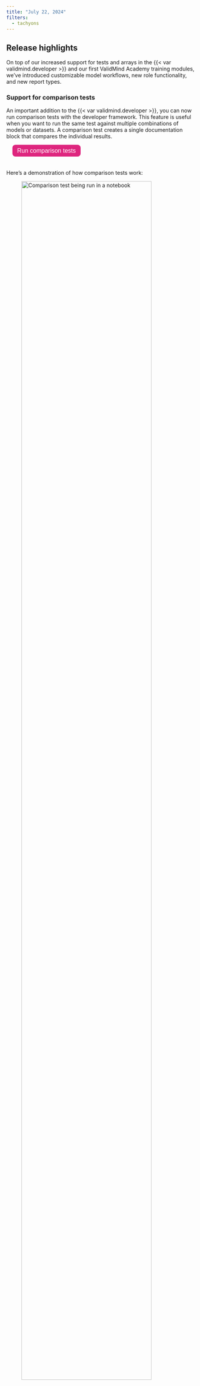 ```yaml
---
title: "July 22, 2024"
filters:
  - tachyons
---
```


## Release highlights

On top of our increased support for tests and arrays in the {{< var validmind.developer >}} and our first ValidMind Academy training modules, we've introduced customizable model workflows, new role functionality, and new report types.

<!---
PR #123: Support for comparison tests
URL: https://github.com/validmind/developer-framework/pull/123
Labels: enhancement, highlight
--->
<!---
PR #125: Comparison tests notebook
URL: https://github.com/validmind/developer-framework/pull/125
Labels: enhancement
--->
### Support for comparison tests

:::: {.flex .flex-wrap .justify-around}

::: {.w-75-ns}

An important addition to the {{< var validmind.developer >}}, you can now run comparison tests with the developer framework. This feature is useful when you want to run the same test against multiple combinations of models or datasets. A comparison test creates a single documentation block that compares the individual results.

:::

::: {.w-25-ns}

<form method="get" action="/notebooks/how_to/run_tests/2_run_comparison_tests.html" target="_blank">
   <button type="submit" style="color: white; background-color: #de257e; border-radius: 8px; border: none; font-size: 16px; padding: 6.25px 12.5px; margin-left: 16px; margin-bottom: 20px;">Run comparison tests</button>
</form>

:::

::::

Here's a demonstration of how comparison tests work: 

![Comparison test being run in a notebook](comparison_test.gif){width=90% fig-alt="An animated GIF showing a comparison test being run in a notebook." class="screenshot"}

<!-- <video src="comparison_test.mp4" controls alt="A video that demonstrates how you can create new user groups under Settings > Groups." style="width: 80%; border: 1px solid #000; box-shadow: 5px 5px 5px #ccc, -5px 5px 5px #ccc; border-radius: 5px;">
  Your browser does not support the video tag.
</video> --> 

::: {.column-margin}
The updated `run_test()` function allows you to pass an `input_grid` which runs a test for all combinations of inputs.
:::


:::: {.flex .flex-wrap .justify-around}

::: {.w-40-ns}

#### Input grid example

```python
input_grid = {
    "model": ["XGBoost"],
    "dataset": ["train_dataset", "test_dataset"],
}
```

A test runs once for each of the following input groups:

```python
{
"model": "XGBoost",
"dataset": "train_dataset"
}

{
"model": "XGBoost",
"dataset": "test_dataset"
}
```

:::

::: {.w-50-ns}

#### Example function calls

```python
from validmind.tests import run_test

input_grid = {
    "model": ["XGBoost"],
    "dataset": ["train_dataset", "test_dataset"],
}

result = run_test(
    "validmind.model_validation.sklearn.ClassifierPerformance",
    input_grid,
)

result = run_test(
    "validmind.model_validation.sklearn.ConfusionMatrix",
    input_grid,
)

result = run_test(
    "validmind.model_validation.sklearn.ROCCurve",
    input_grid,
)
```

:::

::::


<!---
PR #209: "Model Workflows" section in Guides
URL: https://github.com/validmind/documentation/pull/209
Labels: documentation
--->
### Customizable model workflows

You can now manage lifecycle processes within your ValidMind Platform UI setup using customizable model workflows. 


:::: {.flex .flex-wrap .justify-around}

::: {.w-70-ns}
- You use these workflows to match your organizational needs for overseeing model development, validation, or implementation activities.
- A default workflow is provided for you as suggestion.

:::

::: {.w-30-ns}

<form method="get" action="/guide/model-workflows/set-up-model-workflows.html" target="_blank">
   <button type="submit" style="color: white; background-color: #de257e; border-radius: 8px; border: none; font-size: 16px; padding: 6.25px 12.5px; margin-left: 16px; margin-bottom: 20px;">Set up model workflows</button>
</form>
:::

::::

Here's a demonstration of how the user interface lets you configure a model workflow: 

![Workflow step configuration](/guide/model-workflows/configure-steps.gif){fig-alt="A gif workflow step configuration" class="screenshot"}

## Enhancements

<!---
PR #127: [SC-5175] Enhance add extra column to support 2d arrays
URL: https://github.com/validmind/developer-framework/pull/127
Labels: enhancement
--->
### Support for 2D arrays in `add_extra_column`

:::: {.flex .flex-wrap .justify-around}

::: {.w-50-ns}

With enhancements to the `VMDataset` class, the `add_extra_column()` method now supports adding 2D arrays as single columns in the dataset's DataFrame. These changes ensure that 2D arrays are stored in a single column without altering the DataFrame structure. 

<form method="get" action="/validmind/validmind/vm_models.html#VMDataset.add_extra_column" target="_blank">
   <button type="submit" style="color: white; background-color: #de257e; border-radius: 8px; border: none; font-size: 16px; padding: 6.25px 12.5px; margin-left: 16px; margin-bottom: 20px;">add_extra_column()</button>
</form>
:::

::: {.w-40-ns}
**For example:**

```python 
import numpy as np
import pandas as pd

# sample DataFrame
df = pd.DataFrame({
    'A': [1, 2, 3],
    'B': [4, 5, 6]
})

# sample 2D array
array_2d = np.array([
    [1, 2],
    [3, 4],
    [5, 6]
])

vm_dataset = vm.init_dataset(
    dataset=df,
    input_id=dummy_ds
)

vm_dataset.add_extra_columns(
    "dummy_column",
    array_2d
)
```

:::

::::



<!---
PR #834: John6797/sc 5172/test result interpretations and risk assessment
URL: https://github.com/validmind/frontend/pull/834
Labels: enhancement
--->
<!-- NR Commented out as AI features are mentioned and there's not enough info here. -->
<!-- ### Test result interpretations and risk assessment

We expanded support for figures and plots when using ValidMind AI interpretations and risk assessments. -->




:::: {.flex .flex-wrap .justify-around}

::: {.w-40-ns}

<!---
PR #824: [SC-5146] add new role modal
URL: https://github.com/validmind/frontend/pull/824
Labels: enhancement
--->

### Add new role functionality

Users with the `Create Role` permission can now add a new role under **Settings**.

<form method="get" action="/guide/configuration/manage-roles.html" target="_blank">
   <button type="submit" style="color: white; background-color: #de257e; border-radius: 8px; border: none; font-size: 16px; padding: 6.25px 12.5px; margin-left: 16px; margin-bottom: 20px;">Manage roles</button>
</form>

<form method="get" action="/guide/configuration/manage-permissions.html" target="_blank">
   <button type="submit" style="color: white; background-color: #de257e; border-radius: 8px; border: none; font-size: 16px; padding: 6.25px 12.5px; margin-left: 16px; margin-bottom: 20px;">Manage permissions</button>
</form>

:::

::: {.w-50-ns}

<!---
PR #820: Added new report types
URL: https://github.com/validmind/frontend/pull/820
Labels: enhancement
--->
### New report types

We added a number of new report types:

- Number of models by business unit and tier
- Number of models by status
- Avgerage number of days models spend in a status
- Models by number of findings

<form method="get" action="/guide/model-validation/view-reports.html" target="_blank">
   <button type="submit" style="color: white; background-color: #de257e; border-radius: 8px; border: none; font-size: 16px; padding: 6.25px 12.5px; margin-left: 16px; margin-bottom: 20px;">View reports</button>
</form>

:::

::::

## Bug fixes

<!---
PR #229: Updated test descriptions 
URL: https://github.com/validmind/documentation/pull/229
Labels: bug
--->
### Updated test descriptions

:::: {.flex .flex-wrap .justify-around}

::: {.w-80-ns}

We fixed a number of missing test descriptions that were caused by a scripting issue.
:::

::: {.w-20-ns}

<form method="get" action="/developer/model-testing/test-descriptions.html" target="_blank">
   <button type="submit" style="color: white; background-color: #de257e; border-radius: 8px; border: none; font-size: 16px; padding: 6.25px 12.5px; margin-left: 16px; margin-bottom: 20px;">Test descriptions</button>
</form>

:::

::::

## Documentation

<!---
PR #200: Create training collateral
URL: https://github.com/validmind/documentation/pull/200
Labels: documentation
--->
### New training collateral

We're introducing the first training modules that are part of our ValidMind Academy training program for:

:::: {.flex .flex-wrap .justify-around}

::: {.w-30-ns}

- Model developers
- Model validators
- Administrators
:::

::: {.w-70-ns}

::: {.callout title="Our training modules are **interactive**."}
They combine instructional content with our live product and are easy to use. 

[Try out ValidMind Academy {{< fa hand-point-right >}}](/training/training.qmd)
:::

:::

::::



